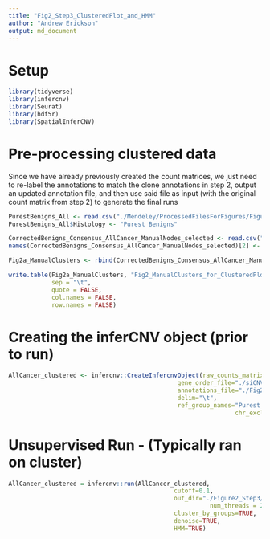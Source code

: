 ```yaml
---
title: "Fig2_Step3_ClusteredPlot_and_HMM"
author: "Andrew Erickson"
output: md_document
---
```


# Setup

```r
library(tidyverse)
library(infercnv)
library(Seurat)
library(hdf5r)
library(SpatialInferCNV)
```

# Pre-processing clustered data

Since we have already previously created the count matrices, we just need to re-label the annotations to match the clone annotations in step 2, output an updated annotation file, and then use said file as input (with the original count matrix from step 2) to generate the final runs

```r
PurestBenigns_All <- read.csv("./Mendeley/ProcessedFilesForFigures/Figure2/Step1/Inputs/Consensus_PurestBenigns_18112020.csv")
PurestBenigns_All$Histology <- "Purest Benigns"

CorrectedBenigns_Consensus_AllCancer_ManualNodes_selected <- read.csv("./Mendeley/ProcessedFilesForFigures/Figure2/Step3/Inputs/Fig2_forclustering.csv")
names(CorrectedBenigns_Consensus_AllCancer_ManualNodes_selected)[2] <- "Histology"

Fig2a_ManualClusters <- rbind(CorrectedBenigns_Consensus_AllCancer_ManualNodes_selected, PurestBenigns_All)

write.table(Fig2a_ManualClusters, "Fig2_ManualClusters_for_ClusteredPlot_and_HMM.tsv", 
            sep = "\t",
            quote = FALSE, 
            col.names = FALSE, 
            row.names = FALSE)
```

# Creating the inferCNV object (prior to run)

```r
AllCancer_clustered <- infercnv::CreateInfercnvObject(raw_counts_matrix="./Organscale_Unsupervised_Consensus_AllCancer_Counts.tsv", 
                                               gene_order_file="./siCNV_GeneOrderFile.tsv",
                                               annotations_file="./Fig2_ManualClusters_for_ClusteredPlot_and_HMM.tsv",
                                               delim="\t",
                                               ref_group_names="Purest Benigns",
								                               chr_exclude = c("chrM"))
```

# Unsupervised Run - (Typically ran on cluster)

```r
AllCancer_clustered = infercnv::run(AllCancer_clustered,
                                              cutoff=0.1,
                                              out_dir="./Figure2_Step3/Outputs", 
					                                    num_threads = 20,
                                              cluster_by_groups=TRUE, 
                                              denoise=TRUE,
                                              HMM=TRUE)
```



